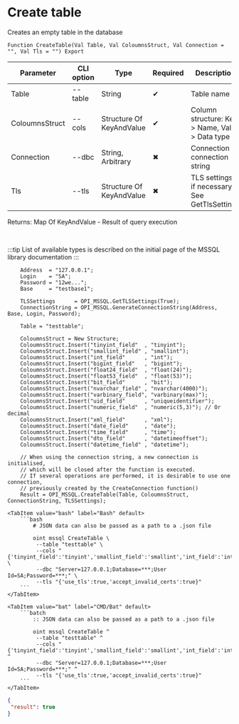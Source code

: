 ﻿---
sidebar_position: 3
description: Create table and other functions to work with MSSQL in the Open Integration Package, a free open-source integration library for 1C:Enterprise 8, OneScript and CLI
keywords: [1C, 1С, 1С:Enterprise, 1С:Enterprise 8.3, API, Integration, Services, Exchange, OneScript, CLI, MSSQL]
---


# Create table
 Creates an empty table in the database



`Function CreateTable(Val Table, Val ColoumnsStruct, Val Connection = "", Val Tls = "") Export`

  | Parameter | CLI option | Type | Required | Description |
  |-|-|-|-|-|
  | Table | --table | String | &#x2714; | Table name |
  | ColoumnsStruct | --cols | Structure Of KeyAndValue | &#x2714; | Column structure: Key > Name, Value > Data type |
  | Connection | --dbc | String, Arbitrary | &#x2716; | Connection or connection string |
  | Tls | --tls | Structure Of KeyAndValue | &#x2716; | TLS settings, if necessary. See GetTlsSettings |

  
  Returns:  Map Of KeyAndValue - Result of query execution

<br/>

:::tip
List of available types is described on the initial page of the MSSQL library documentation
:::
<br/>



```bsl title="1C:Enterprise/OneScript code example"
    Address  = "127.0.0.1";
    Login    = "SA";
    Password = "12we...";
    Base     = "testbase1";

    TLSSettings      = OPI_MSSQL.GetTLSSettings(True);
    ConnectionString = OPI_MSSQL.GenerateConnectionString(Address, Base, Login, Password);

    Table = "testtable";

    ColoumnsStruct = New Structure;
    ColoumnsStruct.Insert("tinyint_field"  , "tinyint");
    ColoumnsStruct.Insert("smallint_field" , "smallint");
    ColoumnsStruct.Insert("int_field"      , "int");
    ColoumnsStruct.Insert("bigint_field"   , "bigint");
    ColoumnsStruct.Insert("float24_field"  , "float(24)");
    ColoumnsStruct.Insert("float53_field"  , "float(53)");
    ColoumnsStruct.Insert("bit_field"      , "bit");
    ColoumnsStruct.Insert("nvarchar_field" , "nvarchar(4000)");
    ColoumnsStruct.Insert("varbinary_field", "varbinary(max)");
    ColoumnsStruct.Insert("uid_field"      , "uniqueidentifier");
    ColoumnsStruct.Insert("numeric_field"  , "numeric(5,3)"); // Or decimal
    ColoumnsStruct.Insert("xml_field"      , "xml");
    ColoumnsStruct.Insert("date_field"     , "date");
    ColoumnsStruct.Insert("time_field"     , "time");
    ColoumnsStruct.Insert("dto_field"      , "datetimeoffset");
    ColoumnsStruct.Insert("datetime_field" , "datetime");

    // When using the connection string, a new connection is initialised,
    // which will be closed after the function is executed.
    // If several operations are performed, it is desirable to use one connection,
    // previously created by the CreateConnection function()
    Result = OPI_MSSQL.CreateTable(Table, ColoumnsStruct, ConnectionString, TLSSettings);
```
 

 <Tabs>
  
    <TabItem value="bash" label="Bash" default>
        ```bash
            # JSON data can also be passed as a path to a .json file
            
            oint mssql CreateTable \
             --table "testtable" \
             --cols "{'tinyint_field':'tinyint','smallint_field':'smallint','int_field':'int','bigint_field':'bigint','float24_field':'float(24)','float53_field':'float(53)','bit_field':'bit','nvarchar_field':'nvarchar(4000)','varbinary_field':'varbinary(max)','uid_field':'uniqueidentifier','numeric_field':'numeric(5,3)','xml_field':'xml','date_field':'date','time_field':'time','dto_field':'datetimeoffset','datetime_field':'datetime'}" \
             --dbc "Server=127.0.0.1;Database=***;User Id=SA;Password=***;" \
             --tls "{'use_tls':true,'accept_invalid_certs':true}"
        ```
    </TabItem>
  
    <TabItem value="bat" label="CMD/Bat" default>
        ```batch
            :: JSON data can also be passed as a path to a .json file
            
            oint mssql CreateTable ^
             --table "testtable" ^
             --cols "{'tinyint_field':'tinyint','smallint_field':'smallint','int_field':'int','bigint_field':'bigint','float24_field':'float(24)','float53_field':'float(53)','bit_field':'bit','nvarchar_field':'nvarchar(4000)','varbinary_field':'varbinary(max)','uid_field':'uniqueidentifier','numeric_field':'numeric(5,3)','xml_field':'xml','date_field':'date','time_field':'time','dto_field':'datetimeoffset','datetime_field':'datetime'}" ^
             --dbc "Server=127.0.0.1;Database=***;User Id=SA;Password=***;" ^
             --tls "{'use_tls':true,'accept_invalid_certs':true}"
        ```
    </TabItem>
</Tabs>


```json title="Result"
{
 "result": true
}
```
